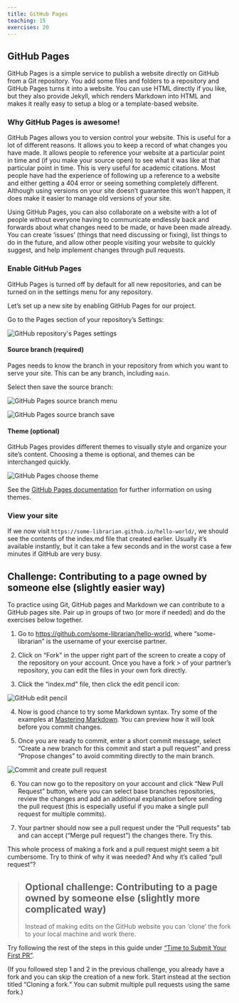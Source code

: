 ```yaml
---
title: GitHub Pages
teaching: 15
exercises: 20
---
```


::::::::::::::::::::::::::::::::::::::: objectives





::::::::::::::::::::::::::::::::::::::::::::::::::


## GitHub Pages

GitHub Pages is a simple service to publish a website directly on GitHub from a Git repository.
You add some files and folders to a repository and GitHub Pages turns it into a website.
You can use HTML directly if you like, but they also provide Jekyll,
which renders Markdown into HTML and makes it really easy to setup a blog or a template-based website.

### Why GitHub Pages is awesome!

GitHub Pages allows you to version control your website. This is useful for a lot of different reasons. It allows you to
keep a record of what changes you have made. It allows people to reference your website at a particular point in time
and (if you make your source open) to see what it was like at that particular point in time. This is very useful for
academic citations. Most people have had the experience of following up a reference to a website and either getting a
404 error or seeing something completely different. Although using versions on your site doesn't guarantee this won't
happen, it does make it easier to manage old versions of your site.

Using GitHub Pages, you can also collaborate on a website with a lot of people without everyone having to
communicate endlessly back and forwards about what changes need to be made, or have been made already. You can create
'issues' (things that need discussing or fixing), list things to do in the future, and allow other people visiting your
website to quickly suggest, and help implement changes through pull requests.

### Enable GitHub Pages

GitHub Pages is turned off by default for all new repositories, and can be turned on in the settings menu for any repository.

Let's set up a new site by enabling GitHub Pages for our project.

Go to the Pages section of your repository's Settings:

![](fig/github-repo-settings-pages.png){alt="GitHub repository's Pages settings"}

#### Source branch (required)

Pages needs to know the branch in your repository from which you want to serve your site. This can be any branch, including `main`.

Select then save the source branch:

![](fig/github-repo-settings-pages-branch.png){alt="GitHub Pages source branch menu"}

![](fig/github-repo-settings-pages-save.png){alt="GitHub Pages source branch save"}

#### Theme (optional)

GitHub Pages provides different themes to visually style and organize your site's content. Choosing a theme is optional, and themes can be interchanged quickly.

![](fig/github-repo-settings-pages-theme.png){alt="GitHub Pages choose theme"}

See the [GitHub Pages documentation](https://docs.github.com/en/pages/getting-started-with-github-pages/adding-a-theme-to-your-github-pages-site-with-the-theme-chooser) for further information on using themes.

### View your site

If we now visit `https://some-librarian.github.io/hello-world/`,
we should see the contents of the index.md file that created earlier.
Usually it's available instantly, but it can take a few seconds and in the worst case a few minutes if GitHub are very busy.

:::::::::::::::::::::::::::::::::::::::  challenge

## Challenge: Contributing to a page owned by someone else (slightly easier way)

To practice using Git, GitHub pages and Markdown we can contribute to a GitHub pages site.
Pair up in groups of two (or more if needed) and do the exercises below together.

1. Go to [https://github.com/some-librarian/hello-world](https://github.com/some-librarian/hello-world), where "some-librarian" is the username of your exercise partner.

2. Click on "Fork" in the upper right part of the screen to create a copy of the repository on your account. Once you have a fork > of your partner's repository, you can edit the files in your own fork directly.

3. Click the "index.md" file, then click the edit pencil icon:
  
  ![](fig/github-edit-pencil.png){alt="GitHub edit pencil"}

4. Now is good chance to try some Markdown syntax.
  Try some of the examples at [Mastering Markdown](https://guides.github.com/features/mastering-markdown/).
  You can preview how it will look before you commit changes.

5. Once you are ready to commit, enter a short commit message,
  select "Create a new branch for this commit and start a pull request"
  and press "Propose changes" to avoid commiting directly to the main branch.
  
  ![](fig/github-commit-pr.png){alt="Commit and create pull request"}

6. You can now go to the repository on your account and click "New Pull Request" button,
  where you can select base branches repositories, review the changes and add an additional
  explanation before sending the pull request (this is especially useful
  if you make a single pull request for multiple commits).

7. Your partner should now see a pull request under the "Pull requests" tab
  and can accept ("Merge pull request") the changes there. Try this.

This whole process of making a fork and a pull request might seem a bit cumbersome.
Try to think of why it was needed? And why it's called "pull request"?


::::::::::::::::::::::::::::::::::::::::::::::::::



> ## Optional challenge: Contributing to a page owned by someone else (slightly more complicated way)
> 
> Instead of making edits on the GitHub website you can 'clone' the fork to your local machine
> and work there.

:::::::::::::::::::::::::::::::::::::::  challenge

Try following the rest of the steps in this guide under ["Time to Submit Your First PR"](https://www.thinkful.com/learn/github-pull-request-tutorial/Writing-a-Good-Commit-Message#Time-to-Submit-Your-First-PR).

(If you followed step 1 and 2 in the previous challenge,
you already have a fork and you can skip the creation of a new fork.
Start instead at the section titled "Cloning a fork."
You can submit multiple pull requests using the same fork.)

::::::::::::::::::::::::::::::::::::::::::::::::::



:::::::::::::::::::::::::::::::::::::::: keypoints



::::::::::::::::::::::::::::::::::::::::::::::::::


